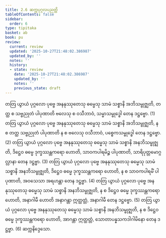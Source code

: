 ```yaml
---
title: 2.6 ဆက္ကပုဂ္ဂလပညတ္တိ
tableOfContents: false
sidebar:
  order: 6
type: tipitaka
basket: ab
book: pu
review:
  current: review
  updated: '2025-10-27T21:48:02.386987'
  updated_by: ''
  notes: ''
  history:
  - state: review
    date: '2025-10-27T21:48:02.386987'
    updated_by: ''
    notes: ''
    previous_state: draft
---
```



<ReviewStatus review={frontmatter.review} showDetails={true} />

<HypothesisAnnotation frontmatter={frontmatter} />

<DynamicBreadcrumb />

<Division number="202" book="pu" e="ch" v="31" p="180">

<Paragraph number="512" book="pu">
တတြ ယွာယံ ပုဂ္ဂလော ပုဗ္ဗေ အနနုဿုတေသု ဓမ္မေသု သာမံ သစ္စာနိ အဘိသမ္ဗုဇ္ဈတိ, တတ္ထ စ သဗ္ဗညုတံ ပါပုဏာတိ ဗလေသု စ ဝသီဘာဝံ, သမ္မာသမ္ဗုဒ္ဓေါ တေန ဒဋ္ဌဗ္ဗော. (1)
</Paragraph>

<Paragraph number="513" book="pu">
တတြ ယွာယံ ပုဂ္ဂလော ပုဗ္ဗေ အနနုဿုတေသု ဓမ္မေသု သာမံ သစ္စာနိ အဘိသမ္ဗုဇ္ဈတိ, န စ တတ္ထ သဗ္ဗညုတံ ပါပုဏာတိ န စ ဗလေသု ဝသီဘာဝံ, ပစ္စေကသမ္ဗုဒ္ဓေါ တေန ဒဋ္ဌဗ္ဗော. (2)
</Paragraph>

<Paragraph number="514" book="pu">
တတြ ယွာယံ ပုဂ္ဂလော ပုဗ္ဗေ အနနုဿုတေသု ဓမ္မေသု သာမံ သစ္စာနိ အနဘိသမ္ဗုဇ္ဈတိ, ဒိဋ္ဌေဝ ဓမ္မေ ဒုက္ခဿန္တကရော ဟောတိ, သာဝကပါရမိဉ္စ ပါပုဏာတိ, သာရိပုတ္တမောဂ္ဂလ္လာနာ တေန ဒဋ္ဌဗ္ဗာ. (3)
</Paragraph>

<Paragraph number="515" book="pu">
တတြ ယွာယံ ပုဂ္ဂလော ပုဗ္ဗေ အနနုဿုတေသု ဓမ္မေသု သာမံ သစ္စာနိ အနဘိသမ္ဗုဇ္ဈတိ, ဒိဋ္ဌေဝ ဓမ္မေ ဒုက္ခဿန္တကရော ဟောတိ, န စ သာဝကပါရမိံ ပါပုဏာတိ, အဝသေသာ အရဟန္တာ တေန ဒဋ္ဌဗ္ဗာ. (4)
</Paragraph>

<Paragraph number="516" book="pu">
တတြ ယွာယံ ပုဂ္ဂလော ပုဗ္ဗေ အနနုဿုတေသု ဓမ္မေသု သာမံ သစ္စာနိ အနဘိသမ္ဗုဇ္ဈတိ, န စ ဒိဋ္ဌေဝ ဓမ္မေ ဒုက္ခဿန္တကရော ဟောတိ, အနာဂါမီ ဟောတိ အနာဂန္တာ ဣတ္ထတ္တံ, အနာဂါမီ တေန ဒဋ္ဌဗ္ဗော. (5)
</Paragraph>

<Paragraph number="517" book="pu">
တတြ ယွာယံ ပုဂ္ဂလော ပုဗ္ဗေ အနနုဿုတေသု ဓမ္မေသု သာမံ သစ္စာနိ အနဘိသမ္ဗုဇ္ဈတိ, န စ ဒိဋ္ဌေဝ ဓမ္မေ ဒုက္ခဿန္တကရော ဟောတိ, အာဂန္တာ ဣတ္ထတ္တံ, သောတာပန္နသကဒါဂါမိနော တေန ဒဋ္ဌဗ္ဗာ. (6)

</Paragraph>
</Division>

<Paragraph number="518" type="center" book="pu">
ဆက္ကနိဒ္ဒေသော.
</Paragraph>